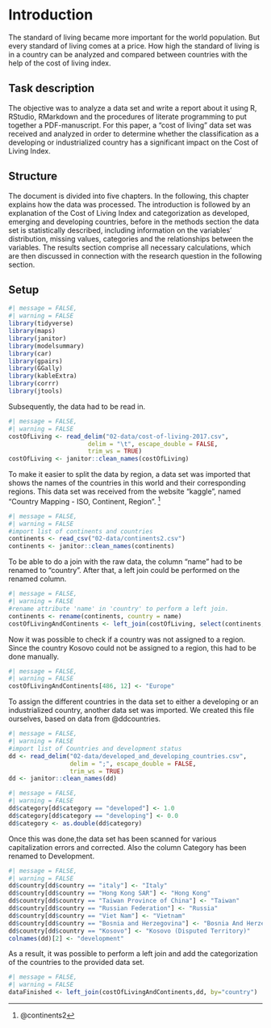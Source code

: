 # Introduction
The standard of living became more important for the world population. But every standard of living comes at a price. How high the standard of living is in a country can be analyzed and compared between countries with the help of the cost of living index.

## Task description
The objective was to analyze a data set and write a report about it using R, RStudio, RMarkdown and the procedures of literate programming to put together a PDF-manuscript.
For this paper, a "cost of living" data set was received and analyzed in order to determine whether the classification as a developing or industrialized country has a significant impact on the Cost of Living Index.

## Structure
The document is divided into five chapters. In the following, this chapter explains how the data was processed. The introduction is followed by an explanation of the Cost of Living Index and categorization as developed, emerging and developing countries, before in the methods section the data set is statistically described, including information on the variables’ distribution, missing values,
categories and the relationships between the variables.
The results section comprise all necessary calculations, which are then discussed in connection with the research question in the following section.

## Setup

```r
#| message = FALSE,
#| warning = FALSE
library(tidyverse)
library(maps)
library(janitor)
library(modelsummary)
library(car)
library(gpairs)
library(GGally)
library(kableExtra)
library(corrr)
library(jtools)
```

Subsequently, the data had to be read in.

```r
#| message = FALSE,
#| warning = FALSE
costOfLiving <- read_delim("02-data/cost-of-living-2017.csv", 
                      delim = "\t", escape_double = FALSE, 
                      trim_ws = TRUE)
costOfLiving <- janitor::clean_names(costOfLiving)
```

To make it easier to split the data by region, a data set was imported that shows the names of the countries in this world and their corresponding regions.
This data set was received from the website "kaggle", named "Country Mapping - ISO, Continent, Region". ^[@continents2]

```r
#| message = FALSE,
#| warning = FALSE
#import list of continents and countries
continents <- read_csv("02-data/continents2.csv")
continents <- janitor::clean_names(continents)
```

To be able to do a join with the raw data, the column "name" had to be renamed to "country". After that, a left join could be performed on the renamed column. 
```r
#| message = FALSE,
#| warning = FALSE
#rename attribute 'name' in 'country' to perform a left join.
continents <- rename(continents, country = name)
costOfLivingAndContinents <- left_join(costOfLiving, select(continents, country, region), by="country")
```

Now it was possible to check if a country was not assigned to a region. 
Since the country Kosovo could not be assigned to a region, this had to be done manually.

```r
#| message = FALSE,
#| warning = FALSE
costOfLivingAndContinents[486, 12] <- "Europe"
```

To assign the different countries in the data set to either a developing or an industrialized country, another data set was imported.
We created this file ourselves, based on data from @ddcountries.

```r
#| message = FALSE,
#| warning = FALSE
#import list of Countries and development status
dd <- read_delim("02-data/developed_and_developing_countries.csv",
                 delim = ";", escape_double = FALSE,
                 trim_ws = TRUE)
dd <- janitor::clean_names(dd)
```


```r
#| message = FALSE,
#| warning = FALSE
dd$category[dd$category == "developed"] <- 1.0
dd$category[dd$category == "developing"] <- 0.0
dd$category <- as.double(dd$category)
```

Once this was done,the data set has been scanned for various capitalization errors and corrected. Also the column Category has been renamed to Development.

```r
#| message = FALSE,
#| warning = FALSE
dd$country[dd$country == "italy"] <- "Italy"
dd$country[dd$country == "Hong Kong SAR"] <- "Hong Kong"
dd$country[dd$country == "Taiwan Province of China"] <- "Taiwan"
dd$country[dd$country == "Russian Federation"] <- "Russia"
dd$country[dd$country == "Viet Nam"] <- "Vietnam"
dd$country[dd$country == "Bosnia and Herzegovina"] <- "Bosnia And Herzegovina"
dd$country[dd$country == "Kosovo"] <- "Kosovo (Disputed Territory)"
colnames(dd)[2] <- "development"
```

As a result, it was possible to perform a left join and add the categorization of the countries to the provided data set.

```r
#| message = FALSE,
#| warning = FALSE
dataFinished <- left_join(costOfLivingAndContinents,dd, by="country")
```